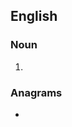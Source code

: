 ==English==

===Noun===
{{head|en|noun form}}

# {{plural of|en|incisure}}

===Anagrams===
* {{anagrams|en|a=ceiinrssu|sciurines}}
